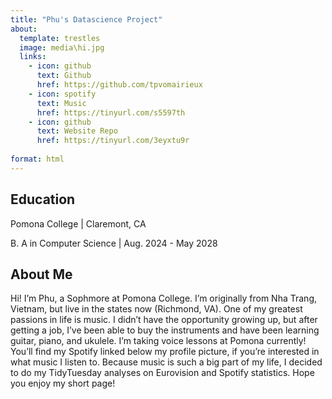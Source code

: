 ```yaml
---
title: "Phu's Datascience Project"
about:
  template: trestles
  image: media\hi.jpg
  links:
    - icon: github
      text: Github
      href: https://github.com/tpvomairieux
    - icon: spotify
      text: Music
      href: https://tinyurl.com/s5597th
    - icon: github
      text: Website Repo
      href: https://tinyurl.com/3eyxtu9r
      
format: html
---
```


## Education

Pomona College \| Claremont, CA

B. A in Computer Science \| Aug. 2024 - May 2028

## About Me

Hi! I'm Phu, a Sophmore at Pomona College. I'm originally from Nha Trang, Vietnam, but live in the states now (Richmond, VA). One of my greatest passions in life is music. I didn't have the opportunity growing up, but after getting a job, I've been able to buy the instruments and have been learning guitar, piano, and ukulele. I'm taking voice lessons at Pomona currently! You'll find my Spotify linked below my profile picture, if you're interested in what music I listen to. Because music is such a big part of my life, I decided to do my TidyTuesday analyses on Eurovision and Spotify statistics. Hope you enjoy my short page!
